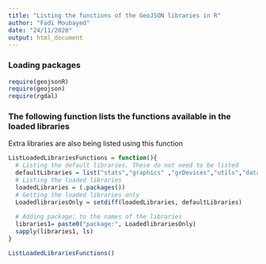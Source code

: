 ```yaml
---
title: "Listing the functions of the GeoJSON libraries in R"
author: "Fadi Moubayed"
date: "24/11/2020"
output: html_document
---
```


### Loading packages
```r

require(geojsonR)
require(geojson)
require(rgdal)
```

### The following function lists the functions available in the loaded libraries
Extra libraries are also being listed using this function
```r
ListLoadedLibrariesFunctions = function(){
  # Listing the default libraries. These do not need to be listed
  defaultLibraries = list("stats","graphics" ,"grDevices","utils","datasets" ,"methods","base")
  # Listing the loaded libraries
  loadedLibraries = (.packages())
  # Getting the loaded libraries only
  LoadedlibrariesOnly = setdiff(loadedLibraries, defaultLibraries)
  
  # Adding package: to the names of the libraries
  libraries1= paste0("package:", LoadedlibrariesOnly)
  sapply(libraries1, ls)
}

```
```r
ListLoadedLibrariesFunctions()
```